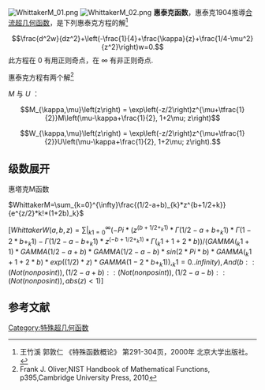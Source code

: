 [[File:WhittakerM_01.png|thumb]]
[[File:WhittakerM_02.png|thumb]]
'''惠泰克函数'''，惠泰克1904推導[[合流超几何函数|合流超几何函数]]，是下列惠泰克方程的解<ref>王竹溪 郭敦仁  《特殊函数概论》 第291-304页，2000年 北京大学出版社。</ref>

:<math>\frac{d^2w}{dz^2}+\left(-\frac{1}{4}+\frac{\kappa}{z}+\frac{1/4-\mu^2}{z^2}\right)w=0.</math>
此方程在 0 有用正则奇点，在 ∞ 有非正则奇点.

惠泰克方程有两个解<ref>Frank J. Oliver,NIST Handbook of Mathematical Functions, p395,Cambridge University Press, 2010</ref>

''M'' 与 ''U'' ：
:<math>M_{\kappa,\mu}\left(z\right) = \exp\left(-z/2\right)z^{\mu+\tfrac{1}{2}}M\left(\mu-\kappa+\frac{1}{2}, 1+2\mu; z\right)</math>
:<math>W_{\kappa,\mu}\left(z\right) = \exp\left(-z/2\right)z^{\mu+\tfrac{1}{2}}U\left(\mu-\kappa+\frac{1}{2}, 1+2\mu; z\right).</math>

==级数展开==
惠塔克M函数

<math>WhittakerM=\sum_{k=0}^{\infty}\frac{(1/2-a+b)_{k}*z^{b+1/2+k}}{e^{z/2}*k!*(1+2b)_k}</math>

<math>[WhittakerW(a, b, z) = \sum|_{k1=0}^{\infty}(-Pi*(z^(b+1/2+_k1)*\Gamma(1/2-a+b+_k1)*\Gamma(1-2*b+_k1)-\Gamma(1/2-a-b+_k1)*z^(-b+1/2+_k1)*\Gamma(_k1+1+2*b))/(GAMMA(_k1+1)*GAMMA(1/2-a+b)*GAMMA(1/2-a-b)*sin(2*Pi*b)*GAMMA(_k1+1+2*b)*exp((1/2)*z)*GAMMA(1-2*b+_k1)), _k1 = 0 .. infinity), And(b::(Not(nonposint)), (1/2-a+b)::(Not(nonposint)), (1/2-a-b)::(Not(nonposint)), abs(z) < 1)]</math>

==参考文献==
<references/>

[[Category:特殊超几何函数|Category:特殊超几何函数]]